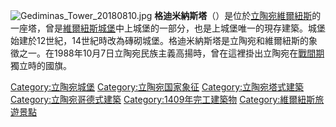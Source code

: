 {{expand|time=2015-01-19T14:47:33+00:00}}
{{unreferenced|time=2015-01-19T14:47:33+00:00}}
[[File:Gediminas_Tower_20180810.jpg|thumb]]
'''格迪米納斯塔'''（{{lang-lt|Gedimino pilies bokštas}}）是位於[[立陶宛|立陶宛]][[維爾紐斯|維爾紐斯]]的一座塔，曾是[[維爾紐斯城堡|維爾紐斯城堡]]中上城堡的一部分，也是上城堡唯一的現存建築。城堡始建於12世紀，14世紀時改為磚砌城堡。格迪米納斯塔是立陶宛和維爾紐斯的象徵之一。在1988年10月7日立陶宛民族主義高揚時，曾在這裡掛出立陶宛在[[戰間期|戰間期]]獨立時的國旗。
{{coord|54.6867|N|25.2907|E|type:landmark|display=title}}

[[Category:立陶宛城堡|Category:立陶宛城堡]]
[[Category:立陶宛国家象征|Category:立陶宛国家象征]]
[[Category:立陶宛塔式建築|Category:立陶宛塔式建築]]
[[Category:立陶宛哥德式建築|Category:立陶宛哥德式建築]]
[[Category:1409年完工建築物|Category:1409年完工建築物]]
[[Category:維爾紐斯旅遊景點|Category:維爾紐斯旅遊景點]]